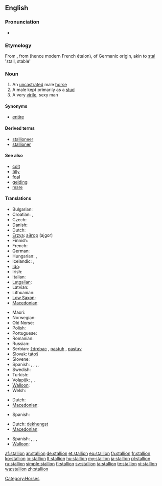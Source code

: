 ==English==

===Pronunciation===
* {{audio|en-us-stallion.ogg|Audio (US)}}

===Etymology===
From {{etyl|enm|en}} {{term|stalion|lang=enm}}, from {{etyl|frm|en}} {{term|estalon|lang=frm}} (hence modern French étalon), of Germanic origin, akin to [[stal]] 'stall, stable'

===Noun===
{{en-noun}}

# An [[uncastrated]] male [[horse]]
# A male kept primarily as a [[stud]]
# A very [[virile]], sexy man

====Synonyms====
* [[entire]]

====Derived terms====
* [[stallioneer]]
* [[stallioner]]

====See also====
* [[colt]]
* [[filly]]
* [[foal]]
* [[gelding]]
* [[mare]]

====Translations====
{{trans-top|uncastrated male horse}}
* Bulgarian: {{t+|bg|жребец|m}}
* Croatian: {{t+|hr|ždrijebac|m}}, {{t-|hr|pastuh|m}}
* Czech: {{t-|cs|hřebec|m}}
* Danish: {{t+|da|hingst|c}}
* Dutch: {{t+|nl|hengst|m}}
* [[Erzya]]: [[айгор]] (ajgor)
* Finnish: {{t+|fi|ori}}
* French: {{t+|fr|étalon|m}}
* German: {{t+|de|Hengst|m}}
* Hungarian: {{t+|hu|csődör}}, {{t+|hu|mén}}
* Icelandic: {{t|is|stóðhestur|m}},  {{t+|is|graðhestur|m}}
* [[Ido]]: {{t+|io|kavalulo|xs=Ido}}
* Irish: {{t-|ga|stail|f|xs=Irish}}
* Italian: {{t-|it|stallone|m}}
* [[Latgalian]]: {{tø|ltg|ogers}}
* Latvian: {{t|lv|ērzelis|m}}
* Lithuanian: {{t+|lt|eržilas|m|xs=Lithuanian}}
* [[Low Saxon]]: {{t-|nds|Hingst|m|xs=Low Saxon}}
* [[Macedonian]]: {{t|mk|ждребец|m|tr=ždrébec}}
{{trans-mid}}
* Maori: {{t-|mi|tāriana|xs=Maori}}
* Norwegian: {{t+|no|hingst|m}}
* Old Norse: {{tø|non|reini|m|xs=Old Norse}}
* Polish: {{t+|pl|ogier|m}}
* Portuguese: {{t|pt|garanhão|m}}
* Romanian: {{t-|ro|armăsar}}
* Russian: {{t+|ru|жеребец|m|tr=žer'eb'éc}}
* Serbian: [[ždrebac]] {{m}}, [[pastuh]] {{m}}, [[pastuv]] {{m}}
* Slovak: [[tátoš]] {{m}}
* Slovene: {{t+|sl|žrebec|m}}
* Spanish: {{t+|es|potro|m}}, {{t+|es|semental|m}}, {{t+|es|cojudo|m}}, {{t-|es|entero|m}}, {{t+|es|padrillo|m}}
* Swedish: {{t+|sv|hingst|c}}
* Turkish: {{t+|tr|aygır|m}}
* [[Volapük]]: {{t|vo|hijevod}}, {{qualifier|obsolete}} {{t|vo|omjeval}}, {{qualifier|obsolete}} {{t|vo|lejeval}}
* [[Walloon]]: {{t+|wa|roncén|m|xs=Walloon}}
* Welsh: {{t-|cy|march|m|xs=Welsh}}
{{trans-bottom}}

{{trans-top|male kept primarily as a stud}}
* Dutch: {{t+|nl|dekhengst|m}}
* [[Macedonian]]: {{t|mk|пастув|m|tr=pástuv}}
{{trans-mid}}
* Spanish: {{t+|es|semental|m}}
{{trans-bottom}}

{{trans-top|very virile, sexy man}}
* Dutch: [[dekhengst]] {{m}}
* [[Macedonian]]: {{t|mk|пастув|m|tr=pástuv}}
{{trans-mid}}
* Spanish: {{t+|es|semental|m}}, {{t+|es|cuero|m}}, {{t+|es|mango|m}}, {{t-|es|papasote|m}}
* [[Walloon]]: {{t+|wa|roncén|m|xs=Walloon}}
{{trans-bottom}}

[[Category:Horses]]

[[af:stallion]]
[[ar:stallion]]
[[de:stallion]]
[[et:stallion]]
[[eo:stallion]]
[[fa:stallion]]
[[fr:stallion]]
[[ko:stallion]]
[[io:stallion]]
[[lt:stallion]]
[[hu:stallion]]
[[my:stallion]]
[[ja:stallion]]
[[pl:stallion]]
[[ru:stallion]]
[[simple:stallion]]
[[fi:stallion]]
[[sv:stallion]]
[[ta:stallion]]
[[te:stallion]]
[[vi:stallion]]
[[wa:stallion]]
[[zh:stallion]]